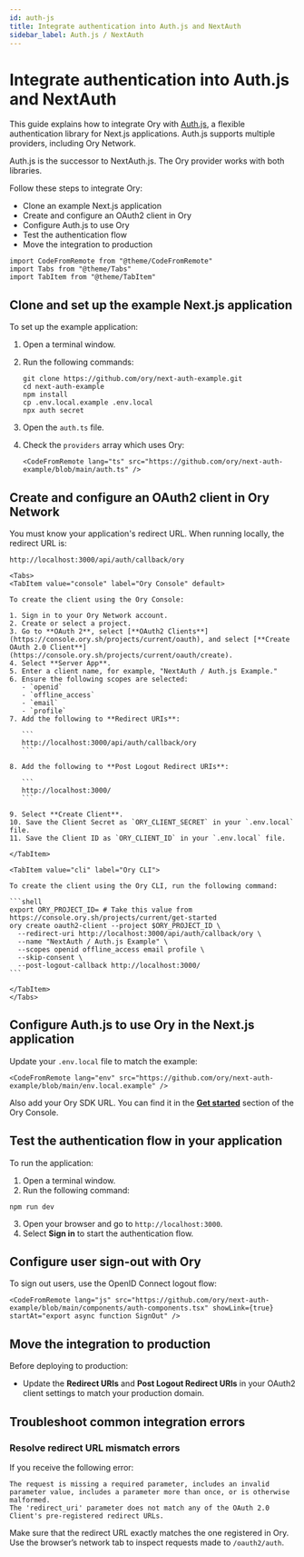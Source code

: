 ```yaml
---
id: auth-js
title: Integrate authentication into Auth.js and NextAuth
sidebar_label: Auth.js / NextAuth
---
```


# Integrate authentication into Auth.js and NextAuth

This guide explains how to integrate Ory with [Auth.js](https://authjs.dev/), a flexible authentication library for Next.js
applications. Auth.js supports multiple providers, including Ory Network.

Auth.js is the successor to NextAuth.js. The Ory provider works with both libraries.

Follow these steps to integrate Ory:

- Clone an example Next.js application
- Create and configure an OAuth2 client in Ory
- Configure Auth.js to use Ory
- Test the authentication flow
- Move the integration to production

```mdx-code-block
import CodeFromRemote from "@theme/CodeFromRemote"
import Tabs from "@theme/Tabs"
import TabItem from "@theme/TabItem"
```

## Clone and set up the example Next.js application

To set up the example application:

1. Open a terminal window.
2. Run the following commands:

    ```shell-session
    git clone https://github.com/ory/next-auth-example.git
    cd next-auth-example
    npm install
    cp .env.local.example .env.local
    npx auth secret
    ```

3. Open the `auth.ts` file.
4. Check the `providers` array which uses Ory:

    ```mdx-code-block
    <CodeFromRemote lang="ts" src="https://github.com/ory/next-auth-example/blob/main/auth.ts" />
    ```

## Create and configure an OAuth2 client in Ory Network

You must know your application's redirect URL. When running locally, the redirect URL is:

```
http://localhost:3000/api/auth/callback/ory
```

````mdx-code-block
<Tabs>
<TabItem value="console" label="Ory Console" default>

To create the client using the Ory Console:

1. Sign in to your Ory Network account.
2. Create or select a project.
3. Go to **OAuth 2**, select [**OAuth2 Clients**](https://console.ory.sh/projects/current/oauth), and select [**Create OAuth 2.0 Client**](https://console.ory.sh/projects/current/oauth/create).
4. Select **Server App**.
5. Enter a client name, for example, "NextAuth / Auth.js Example."
6. Ensure the following scopes are selected:
   - `openid`
   - `offline_access`
   - `email`
   - `profile`
7. Add the following to **Redirect URIs**:

   ```
   http://localhost:3000/api/auth/callback/ory
   ```

8. Add the following to **Post Logout Redirect URIs**:

   ```
   http://localhost:3000/
   ```

9. Select **Create Client**.
10. Save the Client Secret as `ORY_CLIENT_SECRET` in your `.env.local` file.
11. Save the Client ID as `ORY_CLIENT_ID` in your `.env.local` file.

</TabItem>

<TabItem value="cli" label="Ory CLI">

To create the client using the Ory CLI, run the following command:

```shell
export ORY_PROJECT_ID= # Take this value from https://console.ory.sh/projects/current/get-started
ory create oauth2-client --project $ORY_PROJECT_ID \
  --redirect-uri http://localhost:3000/api/auth/callback/ory \
  --name "NextAuth / Auth.js Example" \
  --scopes openid offline_access email profile \
  --skip-consent \
  --post-logout-callback http://localhost:3000/
```

</TabItem>
</Tabs>
````

## Configure Auth.js to use Ory in the Next.js application

Update your `.env.local` file to match the example:

```mdx-code-block
<CodeFromRemote lang="env" src="https://github.com/ory/next-auth-example/blob/main/env.local.example" />
```

Also add your Ory SDK URL. You can find it in the [**Get started**](https://console.ory.sh/projects/current/get-started) section
of the Ory Console.

## Test the authentication flow in your application

To run the application:

1. Open a terminal window.
2. Run the following command:

```shell-session
npm run dev
```

3. Open your browser and go to `http://localhost:3000`.
4. Select **Sign in** to start the authentication flow.

## Configure user sign-out with Ory

To sign out users, use the OpenID Connect logout flow:

```mdx-code-block
<CodeFromRemote lang="js" src="https://github.com/ory/next-auth-example/blob/main/components/auth-components.tsx" showLink={true} startAt="export async function SignOut" />
```

## Move the integration to production

Before deploying to production:

- Update the **Redirect URIs** and **Post Logout Redirect URIs** in your OAuth2 client settings to match your production domain.

## Troubleshoot common integration errors

### Resolve redirect URL mismatch errors

If you receive the following error:

```
The request is missing a required parameter, includes an invalid parameter value, includes a parameter more than once, or is otherwise malformed.
The 'redirect_uri' parameter does not match any of the OAuth 2.0 Client's pre-registered redirect URLs.
```

Make sure that the redirect URL exactly matches the one registered in Ory. Use the browser’s network tab to inspect requests made
to `/oauth2/auth`.
